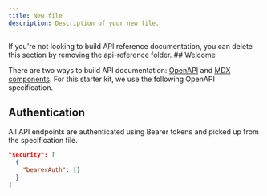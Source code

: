 ```yaml
---
title: New file
description: Description of your new file.
---
```


<Note>
  If you're not looking to build API reference documentation, you can delete
  this section by removing the api-reference folder.
</Note>
## Welcome

There are two ways to build API documentation: [OpenAPI](https://mintlify.com/docs/api-playground/openapi/setup) and [MDX components](https://mintlify.com/docs/api-playground/mdx/configuration). For this starter kit, we use the following OpenAPI specification.

## Authentication

All API endpoints are authenticated using Bearer tokens and picked up from the specification file.

```json theme="github-light" dark-theme="github-dark"
"security": [
  {
    "bearerAuth": []
  }
]
```
